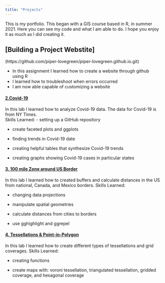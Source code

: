 ```yaml
---
title: "Projects"
--- 
```

This is my portfolio. This began with a GIS course based in R, in summer 2021. Here you can see my code and what I am able to do. I hope you enjoy it as much as I did creating it. 

## [Building a Project Webstite] 
(https://github.com/piper-lovegreen/piper-lovegreen.github.io.git)

- In this assignment I learned how to create a website through github using R
- I learned how to troubleshoot when errors occurred 
- I am now able capable of customizing a website 


#### [2.Covid-19](lab-02.html)
In this lab I learned how to analyze Covid-19 data. The data for Covid-19 is from NY Times.  
Skills Learned:
 - setting up a GitHub repository 
 
 - create faceted plots and ggplots
 
 - finding trends in Covid-19 date
 
 - creating helpful tables that synthesize Covid-19 trends
 
 - creating graphs showing Covid-19 cases in particular states 

#### [3. 100 mile Zone around US Border](geog-13-labs/docs/lab-03.html)
In this lab I learned how to created buffers and calculate distances in the US from national, Canada, and Mexico borders. 
Skills Learned:

 - changing data projections 

 - manipulate spatial geometries 

 - calculate distances from cities to borders

 - use gghighlight and ggrepel 


#### [4. Tessellations & Point-in-Polygon](geog-13-labs/docs/lab04.html)
In this lab I learned how to create different types of tessellations and grid coverages. 
Skills Learned:

 - creating functions
 
 - create maps with: voroni tessellation, triangulated tessellation, gridded coverage, and hexagonal coverage

